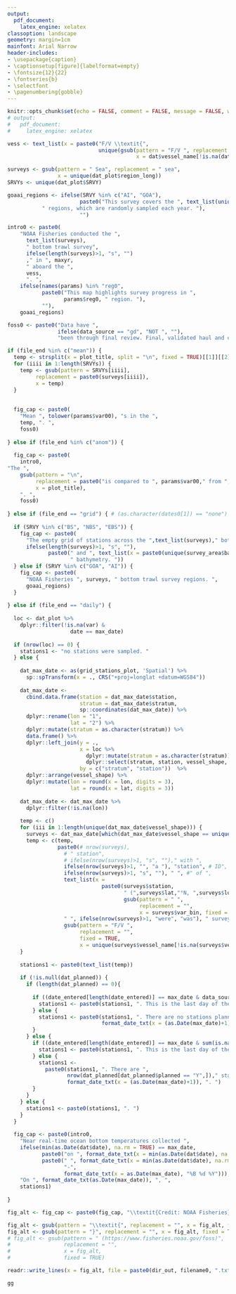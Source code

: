```yaml
---
output:
  pdf_document:
    latex_engine: xelatex
classoption: landscape
geometry: margin=1cm
mainfont: Arial Narrow
header-includes:
- \usepackage{caption}
- \captionsetup[figure]{labelformat=empty}
- \fontsize{12}{22}
- \fontseries{b}
- \selectfont
- \pagenumbering{gobble}
---
```


```r
knitr::opts_chunk$set(echo = FALSE, comment = FALSE, message = FALSE, warning = FALSE, error = FALSE)
# output:
#   pdf_document:
#     latex_engine: xelatex
```

```r

vess <- text_list(x = paste0("F/V \\textit{",
                             unique(gsub(pattern = "F/V ", replacement = "", fixed = TRUE, 
                                         x = dat$vessel_name[!is.na(dat$vessel_name)])),"}"))

surveys <- gsub(pattern = " Sea", replacement = " sea", 
                x = unique(dat_plot$region_long))
SRVYs <- unique(dat_plot$SRVY)

goaai_regions <- ifelse(SRVY %in% c("AI", "GOA"), 
                       paste0("This survey covers the ", text_list(unique(survey_area$survey.grid$region)), 
           " regions, which are randomly sampled each year. "), 
                       "")

intro0 <- paste0(
    "NOAA Fisheries conducted the ", 
      text_list(surveys),
      " bottom trawl survey",
      ifelse(length(surveys)>1, "s", "")
      ," in ", maxyr, 
      " aboard the ",
      vess,
      ". ", 
    ifelse(names(params) %in% "reg0", 
           paste0("This map highlights survey progress in ", 
                  params$reg0, " region. "),
           ""), 
    goaai_regions)

foss0 <- paste0("Data have ", 
                ifelse(data_source == "gd", "NOT ", ""), 
                "been through final review. Final, validated haul and catch data will be publicly accessible on FOSS platform (\\textit{https://www.fisheries.noaa.gov/foss}). ")

if (file_end %in% c("mean")) {
  temp <- strsplit(x = plot_title, split = "\n", fixed = TRUE)[[1]][[2]]
  for (iiii in 1:length(SRVYs)) {
    temp <- gsub(pattern = SRVYs[iiii], 
         replacement = paste0(surveys[iiii]), 
         x = temp)
  }
  
  
  fig_cap <- paste0(
    "Mean ", tolower(params$var00), "s in the ", 
    temp, ". ", 
    foss0)
  
} else if (file_end %in% c("anom")) {
  
  fig_cap <- paste0(
    intro0,
"The ", 
    gsub(pattern = "\n", 
         replacement = paste0("is compared to ", params$var00," from ", maxyr, " to "), 
         x = plot_title), 
    ". ", 
    foss0)
  
} else if (file_end == "grid") { # (as.character(dates0[1]) == "none") {
  
  if (SRVY %in% c("BS", "NBS", "EBS")) {
    fig_cap <- paste0( 
      "The empty grid of stations across the ",text_list(surveys)," bottom trawl survey area",
      ifelse(length(surveys)>1, "s", ""),
             paste0(" and ", text_list(x = paste0(unique(survey_area$bathymetry$METERS), "m")),
                    " bathymetry. "))
  } else if (SRVY %in% c("GOA", "AI")) {
    fig_cap <- paste0(
      "NOAA Fisheries ", surveys, " bottom trawl survey regions. ", 
      goaai_regions)
  }
  
} else if (file_end == "daily") {
  
  loc <- dat_plot %>% 
    dplyr::filter(!is.na(var) & 
                    date == max_date) 
  
  if (nrow(loc) == 0) {
    stations1 <- "no stations were sampled. "
  } else {
    
    dat_max_date <- as(grid_stations_plot, 'Spatial') %>%
      sp::spTransform(x = ., CRS("+proj=longlat +datum=WGS84"))
    
    dat_max_date <- 
      cbind.data.frame(station = dat_max_date$station, 
                       stratum = dat_max_date$stratum, 
                       sp::coordinates(dat_max_date)) %>% 
      dplyr::rename(lon = "1", 
                    lat = "2") %>%
      dplyr::mutate(stratum = as.character(stratum)) %>%
      data.frame() %>%
      dplyr::left_join(y = ., 
                       x = loc %>% 
                         dplyr::mutate(stratum = as.character(stratum)) %>% 
                         dplyr::select(stratum, station, vessel_shape, vessel_name, date, var_bin), 
                       by = c("stratum", "station"))  %>%
      dplyr::arrange(vessel_shape) %>% 
      dplyr::mutate(lon = round(x = lon, digits = 3), 
                    lat = round(x = lat, digits = 3)) 
    
    dat_max_date <- dat_max_date %>% 
      dplyr::filter(!is.na(lon))
    
    temp <- c()
    for (iii in 1:length(unique(dat_max_date$vessel_shape))) {
      surveys <- dat_max_date[which(dat_max_date$vessel_shape == unique(dat_max_date$vessel_shape)[iii]),]
      temp <- c(temp, 
                paste0(# nrow(surveys), 
                  # " station",
                  # ifelse(nrow(surveys)>1, "s", "")," with ",
                  ifelse(nrow(surveys)>1, "", "a "), "station", # ID", 
                  ifelse(nrow(surveys)>1, "s", ""), " ", #" of ",
                  text_list(x = 
                              paste0(surveys$station,
                                     " (",surveys$lat,"°N, ",surveys$lon,"°W; ",
                                     gsub(pattern = " ", 
                                          replacement = "", 
                                          x = surveys$var_bin, fixed = TRUE),"°C)")), 
                  " ", ifelse(nrow(surveys)>1, "were", "was"), " surveyed by the F/V \\textit{",
                  gsub(pattern = "F/V ", 
                       replacement = "", 
                       fixed = TRUE,
                       x = unique(surveys$vessel_name[!is.na(surveys$vessel_name)])),"}") )
    }
    
    stations1 <- paste0(text_list(temp))
    
    if (!is.null(dat_planned)) {
      if (length(dat_planned) == 0){
        
        if ((date_entered[length(date_entered)] == max_date & data_source == "haul")) {
          stations1 <- paste0(stations1, ". This is the last day of the survey. ")
        } else {
          stations1 <- paste0(stations1, ". There are no stations planned for ", 
                              format_date_txt(x = (as.Date(max_date)+1)), ". ")
        }
      } else {
        if ((date_entered[length(date_entered)] == max_date & sum(is.na(dat$var))>0)) {
          stations1 <- paste0(stations1, ". This is the last day of the survey. ")
        } else {
          stations1 <- 
            paste0(stations1, ". There are ",
                   nrow(dat_planned[dat_planned$planned == "Y",])," stations planned for ", 
                   format_date_txt(x = (as.Date(max_date)+1)), ". ")
        }
      }
    } else {
      stations1 <- paste0(stations1, ". ")
    }
  }
  
  fig_cap <- paste0(intro0, 
    "Near real-time ocean bottom temperatures collected ", 
    ifelse(min(as.Date(dat$date), na.rm = TRUE) == max_date, 
           paste0("on ", format_date_txt(x = min(as.Date(dat$date), na.rm = TRUE), "%B %d %Y")), 
           paste0(" ", format_date_txt(x = min(as.Date(dat$date), na.rm = TRUE), "%B %d"), 
                  "-", 
                  format_date_txt(x = as.Date(max_date), "%B %d %Y"))), ". ", 
    "On ", format_date_txt(as.Date(max_date)), ", ",
    stations1)
  
}

fig_alt <- fig_cap <- paste0(fig_cap, "\\textit{Credit: NOAA Fisheries}")

fig_alt <- gsub(pattern = "\\textit{", replacement = "", x = fig_alt, fixed = TRUE)
fig_alt <- gsub(pattern = "}", replacement = "", x = fig_alt, fixed = TRUE)
# fig_alt <- gsub(pattern = " (https://www.fisheries.noaa.gov/foss)",
#                 replacement = "", 
#                 x = fig_alt, 
#                 fixed = TRUE)

readr::write_lines(x = fig_alt, file = paste0(dir_out, filename0, ".txt"))

```

```r
gg
```

